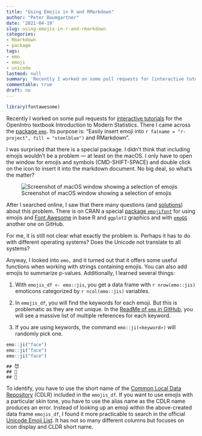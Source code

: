 ```yaml
---
title: "Using Emojis in R and RMarkdown"
author: "Peter Baumgartner"
date: '2021-04-19'
slug: using-emojis-in-r-and-rmarkdown
categories:
- Rmarkdown
- package
tags:
- emo
- emoji
- unicode
lastmod: null
summary: 'Recently I worked on some pull requests for [interactive tutorials](https://github.com/OpenIntroStat/ims-tutorials) for the  OpenIntro textbook Introduction to Modern Statistics. There I came across the [package `emo`](https://github.com/hadley/emo). Its purpose is: "Easily insert emoji into R and RMarkdown". This post describes some learnings on how to use this package.'
commentable: true
draft: no
---
```


```r
library(fontawesome)
```

Recently I worked on some pull requests for [interactive tutorials](https://github.com/OpenIntroStat/ims-tutorials) for the OpenIntro textbook Introduction to Modern Statistics. There I came across the [package `emo`](https://github.com/hadley/emo). Its purpose is: "Easily insert emoji into `r fa(name = "r-project", fill = "steelblue")` and RMarkdown".

I was surprised that there is a special package. I didn't think that including emojis wouldn't be a problem --- at least on the macOS. I only have to open the window for emojis and symbols (CMD-SHIFT-SPACE) and double click on the icon to insert it into the markdown document. No big deal, so what's the matter?

![Screenshot of macOS window showing a selection of emojis](images/macOs-emojis-min.png)

After I searched online, I saw that there many questions (and [solutions](https://stackoverflow.com/questions/52378661/how-to-display-emojis-in-ggplot2-using-emo-package-in-r)) about this problem. There is on CRAN a special [package `emojifont`](https://cran.r-project.org/web/packages/emojifont/index.html) for using emojis and [Font Awesome](https://fontawesome.com/) in base R and `ggplot2` graphics and with [`emoGG`](https://github.com/dill/emoGG) another one on GitHub.

For me, it is still not clear what exactly the problem is. Perhaps it has to do with different operating systems? Does the Unicode not translate to all systems?

Anyway, I looked into `emo,` and it turned out that it offers some useful functions when working with strings containing emojis. You can also add emojis to summarize p-values. Additionally, I learned several things:

1.  With `emojis_df <- emo::jis`, you get a data frame with `r nrow(emo::jis)` emoticons categorized by `r ncol(emo::jis)` variables.

2.  In `emojis_df`, you will find the keywords for each emoji. But this is problematic as they are not unique. In the [ReadMe of `emo` in GitHub](https://github.com/hadley/emo#keywords), you will see a massive list of multiple references for each keyword.

3.  If you are using keywords, the command `emo::ji(<keyword>)` will randomly pick one.

```r
emo::ji("face")
emo::ji("face")
emo::ji("face")

```

    ## 😈
    ## 💆 
    ## 👼 

To identify, you have to use the short name of the [Common Local Data Repository](http://cldr.unicode.org/) (CDLR) included in the `emojis_df`. If you want to use emojis with a particular skin tone, you have to use the alias name as the CDLR name produces an error. Instead of looking up an emoji within the above-created data frame `emojis_df`, I found it more practicable to search in the official [Unicode Emoji List](https://www.unicode.org/emoji/charts/emoji-list.html). It has not so many different columns but focuses on icon display and CLDR short name.
